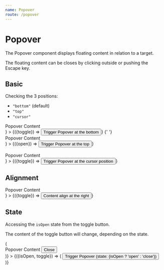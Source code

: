 ```yaml
---
name: Popover
route: /popover
---
```




# Popover

The Popover component displays floating content in relation to a target.

The floating content can be closes by clicking outside or pushing the Escape key.

## Basic

Checking the 3 positions:

- `"bottom"` (default)
- `"top"`
- `"cursor"`

<Playground>
  <Root>
    <div style={{height: 300}}>
      <Popover
        content={
          <div
            style={{
              width: 240,
              height: 240,
              display: 'flex',
              alignItems: 'center',
              justifyContent: 'center',
              flexDirection: 'column'
            }}
          >
            <div>Popover Content</div>
          </div>
        }
      >
        {({toggle}) => <Button onClick={toggle}>Trigger Popover at the bottom</Button>}
      </Popover>{' '}
      <Popover
        position={'top'}
        content={
          <div
            style={{
              width: 240,
              height: 240,
              display: 'flex',
              alignItems: 'center',
              justifyContent: 'center',
              flexDirection: 'column'
            }}
          >
            <div>Popover Content</div>
          </div>
        }
      >
        {({open}) => <Button onClick={open}>Trigger Popover at the top</Button>}
      </Popover>
      <br />
      <br />
      <Popover
        position={'cursor'}
        content={
          <div
            style={{
              width: 240,
              height: 240,
              display: 'flex',
              alignItems: 'center',
              justifyContent: 'center',
              flexDirection: 'column'
            }}
          >
            <div>Popover Content</div>
          </div>
        }
      >
        {({toggle}) => <Button onClick={toggle}>Trigger Popover at the cursor position</Button>}
      </Popover>
    </div>
  </Root>
</Playground>

## Alignment

<Playground>
  <Root>
    <div style={{height: 300}}>
      <Popover
        alignment="right"
        content={
          <div
            style={{
              width: 240,
              height: 240,
              display: 'flex',
              alignItems: 'center',
              justifyContent: 'center',
              flexDirection: 'column'
            }}
          >
            <div>Popover Content</div>
          </div>
        }
      >
        {({toggle}) => <Button onClick={toggle}>Content align at the right</Button>}
      </Popover>
    </div>
  </Root>
</Playground>

## State

Accessing the `isOpen` state from the toggle button.

The content of the toggle button will change, depending on the state.

<Playground>
  <Root>
    <div style={{height: 300}}>
      <Popover
        content={({close}) => (
          <div
            style={{
              width: 240,
              height: 240,
              display: 'flex',
              alignItems: 'center',
              justifyContent: 'center',
              flexDirection: 'column'
            }}
          >
            <div>
              Popover Content <Button onClick={close}>Close</Button>
            </div>
          </div>
        )}
      >
        {({isOpen, toggle}) => (
          <Button onClick={toggle}>Trigger Popover (state: {isOpen ? 'open' : 'close'})</Button>
        )}
      </Popover>
    </div>
  </Root>
</Playground>
